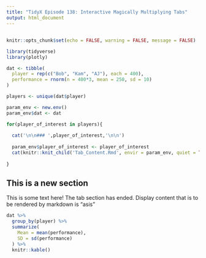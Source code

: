 ```yaml
---
title: "TidyX Episode 138: Interactive Magically Multiplying Tabs"
output: html_document
---
```


## {.tabset}

```r
knitr::opts_chunk$set(echo = FALSE, warning = FALSE, message = FALSE)

library(tidyverse)
library(plotly)

dat <- tibble(
  player = rep(c("Bob", "Kam", "AJ"), each = 400),
  performance = rnorm(n = 400*3, mean = 250, sd = 10)
)

```

```r

players <- unique(dat$player)

param_env <- new.env()
param_env$dat <- dat

for(player_of_interest in players){
  
  cat('\n\n### ',player_of_interest,'\n\n')
  
  param_env$player_of_interest <- player_of_interest
  cat(knitr::knit_child('Tab_Content.Rmd', envir = param_env, quiet = TRUE))
  
}

```

## This is a new section

This is some text here! The tab section has ended. Display content that is to be rendered by markdown is "asis"

```r

dat %>%
  group_by(player) %>% 
  summarize(
    Mean = mean(performance),
    SD = sd(performance)
  ) %>% 
  knitr::kable()

```


